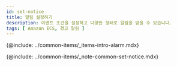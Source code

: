 ```yaml
---
id: set-notice
title: 알림 설정하기
description: 이벤트 조건을 설정하고 다양한 형태로 알림을 받을 수 있습니다.
tags: [ Amazon ECS, 경고 알림 ]
---
```


{@include: ../common-items/_items-intro-alarm.mdx} 

{@include: ../common-items/_note-common-set-notice.mdx}